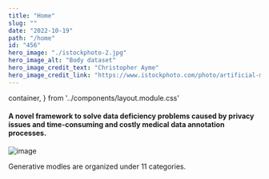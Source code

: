 ```yaml
---
title: "Home"
slug: ""
date: "2022-10-19"
path: "/home"
id: "456"
hero_image: "./istockphoto-2.jpg"
hero_image_alt: "Body dataset"
hero_image_credit_text: "Christopher Ayme"
hero_image_credit_link: "https://www.istockphoto.com/photo/artificial-man-interacting-social-networks-gm1162453929-318860789"
---
```


  container,
} from '../components/layout.module.css'


<Layout className={container} pageTitle="Welcome to Deep">


#### A novel framework to solve data deficiency problems caused by privacy issues and time-consuming and costly medical data annotation processes.


 ![image](https://media.istockphoto.com/photos/artificial-man-interacting-social-networks-picture-id1162453929?k=20&m=1162453929&s=612x612&w=0&h=1AkKN30cBE8N1mvXrGeN-rnqc-wLvhe91jeT0zOdTC4=)


Generative modles are organized under 11 categories.
        

<CategoriesList/>
</Layout>

